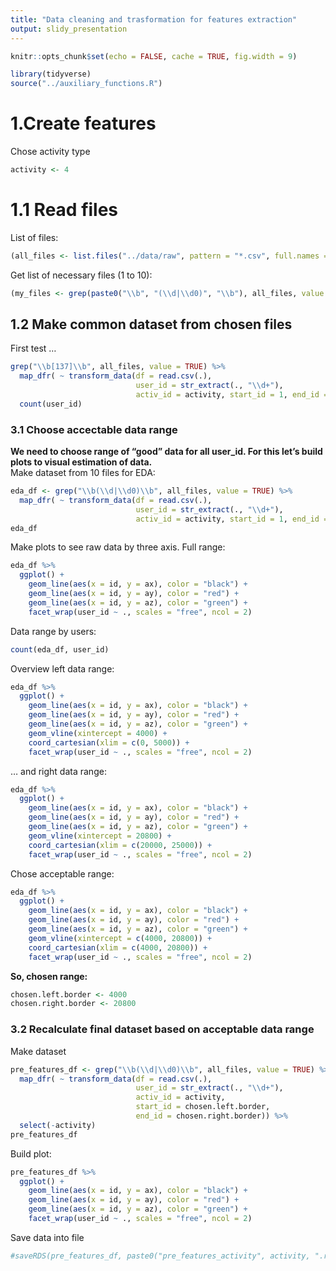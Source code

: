 ```yaml
---
title: "Data cleaning and trasformation for features extraction"
output: slidy_presentation 
---
```


```r
knitr::opts_chunk$set(echo = FALSE, cache = TRUE, fig.width = 9)

library(tidyverse)
source("../auxiliary_functions.R")
```

# 1.Create features 

Chose activity type
```r
activity <- 4
```

# 1.1 Read files  

List of files:
```r
(all_files <- list.files("../data/raw", pattern = "*.csv", full.names = T))
```

Get list of necessary files (1 to 10):
```r
(my_files <- grep(paste0("\\b", "(\\d|\\d0)", "\\b"), all_files, value = TRUE))
```

## 1.2 Make common dataset from chosen files  
First test ...
```r
grep("\\b[137]\\b", all_files, value = TRUE) %>% 
  map_dfr( ~ transform_data(df = read.csv(.),
                            user_id = str_extract(., "\\d+"),
                            activ_id = activity, start_id = 1, end_id = nrow(.))) %>%
  count(user_id)
```

### 3.1 Choose accectable data range

**We need to choose range of "good" data for all user_id. For this let's build plots to visual estimation of data.**  
Make dataset from  10 files for EDA:
```r
eda_df <- grep("\\b(\\d|\\d0)\\b", all_files, value = TRUE) %>% 
  map_dfr( ~ transform_data(df = read.csv(.),
                            user_id = str_extract(., "\\d+"),
                            activ_id = activity, start_id = 1, end_id = nrow(.)))
eda_df
```
Make plots to see raw data by three axis. Full range:
```r
eda_df %>% 
  ggplot() + 
    geom_line(aes(x = id, y = ax), color = "black") +
    geom_line(aes(x = id, y = ay), color = "red") +
    geom_line(aes(x = id, y = az), color = "green") +
    facet_wrap(user_id ~ ., scales = "free", ncol = 2)
```
Data range by users:
```r
count(eda_df, user_id)
```

Overview left data range:
```r
eda_df %>% 
  ggplot() + 
    geom_line(aes(x = id, y = ax), color = "black") +
    geom_line(aes(x = id, y = ay), color = "red") +
    geom_line(aes(x = id, y = az), color = "green") +
    geom_vline(xintercept = 4000) +
    coord_cartesian(xlim = c(0, 5000)) +
    facet_wrap(user_id ~ ., scales = "free", ncol = 2)
```
  
... and right data range:
```r
eda_df %>% 
  ggplot() + 
    geom_line(aes(x = id, y = ax), color = "black") +
    geom_line(aes(x = id, y = ay), color = "red") +
    geom_line(aes(x = id, y = az), color = "green") +
    geom_vline(xintercept = 20800) +
    coord_cartesian(xlim = c(20000, 25000)) +
    facet_wrap(user_id ~ ., scales = "free", ncol = 2)
```

Chose acceptable range:
```r
eda_df %>% 
  ggplot() + 
    geom_line(aes(x = id, y = ax), color = "black") +
    geom_line(aes(x = id, y = ay), color = "red") +
    geom_line(aes(x = id, y = az), color = "green") +
    geom_vline(xintercept = c(4000, 20800)) +
    coord_cartesian(xlim = c(4000, 20800)) +
    facet_wrap(user_id ~ ., scales = "free", ncol = 2)
```

**So, chosen range:**
```r
chosen.left.border <- 4000
chosen.right.border <- 20800
```

### 3.2 Recalculate final dataset based on acceptable data range

Make dataset
```r
pre_features_df <- grep("\\b(\\d|\\d0)\\b", all_files, value = TRUE) %>% 
  map_dfr( ~ transform_data(df = read.csv(.),
                            user_id = str_extract(., "\\d+"),
                            activ_id = activity,
                            start_id = chosen.left.border,
                            end_id = chosen.right.border)) %>% 
  select(-activity)
pre_features_df
```
Build plot:
```r
pre_features_df %>% 
  ggplot() + 
    geom_line(aes(x = id, y = ax), color = "black") +
    geom_line(aes(x = id, y = ay), color = "red") +
    geom_line(aes(x = id, y = az), color = "green") +
    facet_wrap(user_id ~ ., scales = "free", ncol = 2)
```
Save data into file  
```r
#saveRDS(pre_features_df, paste0("pre_features_activity", activity, ".rds"))
```

